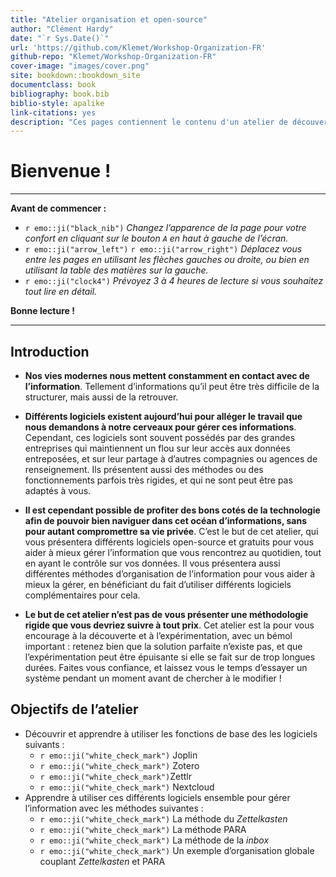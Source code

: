 ```yaml
---
title: "Atelier organisation et open-source"
author: "Clément Hardy"
date: "`r Sys.Date()`"
url: 'https://github.com/Klemet/Workshop-Organization-FR'
github-repo: "Klemet/Workshop-Organization-FR"
cover-image: "images/cover.png"
site: bookdown::bookdown_site
documentclass: book
bibliography: book.bib
biblio-style: apalike
link-citations: yes
description: "Ces pages contiennent le contenu d'un atelier de découverte de logiciels open-source dans des buts d'organisation personnelle, créé par Clément Hardy."
---
```


# Bienvenue !

* * *

**Avant de commencer :**

- `r emo::ji("black_nib")` *Changez l'apparence de la page pour votre confort en cliquant sur le bouton `A` en haut à gauche de l'écran.*
- `r emo::ji("arrow_left")` `r emo::ji("arrow_right")` *Déplacez vous entre les pages en utilisant les flèches gauches ou droite, ou bien en utilisant la table des matières sur la gauche.*
- `r emo::ji("clock4")` *Prévoyez 3 à 4 heures de lecture si vous souhaitez tout lire en détail.*

**Bonne lecture !**

* * *

## Introduction {.unlisted .unnumbered}

- **Nos vies modernes nous mettent constamment en contact avec de l'information**. Tellement d'informations qu'il peut être très difficile de la structurer, mais aussi de la retrouver.

- **Différents logiciels existent aujourd'hui pour alléger le travail que nous demandons à notre cerveaux pour gérer ces informations**. Cependant, ces logiciels sont souvent possédés par des grandes entreprises qui maintiennent un flou sur leur accès aux données entreposées, et sur leur partage à d'autres compagnies ou agences de renseignement. Ils présentent aussi des méthodes ou des fonctionnements parfois très rigides, et qui ne sont peut être pas adaptés à vous.

- **Il est cependant possible de profiter des bons cotés de la technologie afin de pouvoir bien naviguer dans cet océan d'informations, sans pour autant compromettre sa vie privée**. C'est le but de cet atelier, qui vous présentera différents logiciels open-source et gratuits pour vous aider à mieux gérer l'information que vous rencontrez au quotidien, tout en ayant le contrôle sur vos données. Il vous présentera aussi différentes méthodes d'organisation de l'information pour vous aider à mieux la gérer, en bénéficiant du fait d'utiliser différents logiciels complémentaires pour cela.

- **Le but de cet atelier n'est pas de vous présenter une méthodologie rigide que vous devriez suivre à tout prix**. Cet atelier est la pour vous encourage à la découverte et à l’expérimentation, avec un bémol important : retenez bien que la solution parfaite n’existe pas, et que l’expérimentation peut être épuisante si elle se fait sur de trop longues durées. Faites vous confiance, et laissez vous le temps d'essayer un système pendant un moment avant de chercher à le modifier !

## Objectifs de l'atelier {.unlisted .unnumbered}

- Découvrir et apprendre à utiliser les fonctions de base des les logiciels suivants :
  - `r emo::ji("white_check_mark")` Joplin
  - `r emo::ji("white_check_mark")` Zotero
  - `r emo::ji("white_check_mark")`Zettlr
  - `r emo::ji("white_check_mark")` Nextcloud
- Apprendre à utiliser ces différents logiciels ensemble pour gérer l'information avec les méthodes suivantes :
  - `r emo::ji("white_check_mark")` La méthode du *Zettelkasten*
  - `r emo::ji("white_check_mark")` La méthode PARA
  - `r emo::ji("white_check_mark")` La méthode de la *inbox*
  - `r emo::ji("white_check_mark")` Un exemple d'organisation globale couplant *Zettelkasten* et PARA
